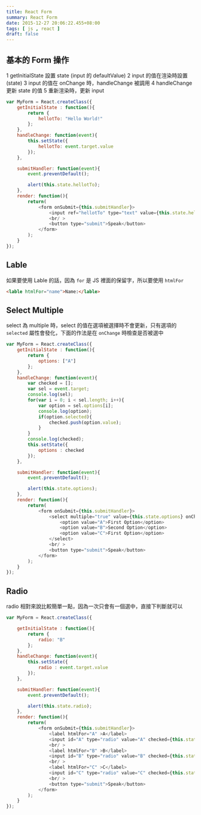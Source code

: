 ```yaml
---
title: React Form
summary: React Form
date: 2015-12-27 20:06:22.455+08:00
tags: [ js , react ]
draft: false
---
```


## 基本的 Form 操作

1 getInitialState 設置 state (input 的 defaultValue)
2 input 的值在渲染時設置 (state)
3 input 的值在 onChange 時，handleChange 被調用
4 handleChange 更新 state 的值
5 重新渲染時，更新 input

```js
var MyForm = React.createClass({  
    getInitialState : function(){
        return {
            hellotTo: "Hello World!"
        };
    },
    handleChange: function(event){
        this.setState({
            hellotTo: event.target.value
        });
    },

    submitHandler: function(event){
        event.preventDefault();

        alert(this.state.hellotTo);
    },
    render: function(){
        return(
            <form onSubmit={this.submitHandler}>
                <input ref="hellotTo" type="text" value={this.state.hellotTo} onChange={this.handleChange} />
                <br/ >
                <button type="submit">Speak</button>
            </form>
        );
    }
});
```

## Lable

如果要使用 Lable 的話，因為 `for` 是 JS 裡面的保留字，所以要使用 `htmlFor`

```html
<lable htmlFor="name">Name:</lable>  
```

## Select Multiple

select 為 multiple 時，select 的值在選項被選擇時不會更新，只有選項的 `selected` 屬性會發化，下面的作法是在 `onChange` 時檢查是否被選中

```js
var MyForm = React.createClass({  
    getInitialState : function(){
        return {
            options: ["A"]
        };
    },
    handleChange: function(event){
        var checked = [];
        var sel = event.target;
        console.log(sel);
        for(var i = 0; i < sel.length; i++){
            var option = sel.options[i];
            console.log(option);
            if(option.selected){
                checked.push(option.value);
            }
        }
        console.log(checked);
        this.setState({
            options : checked
        });
    },

    submitHandler: function(event){
        event.preventDefault();

        alert(this.state.options);
    },
    render: function(){
        return(
            <form onSubmit={this.submitHandler}>
                <select multiple="true" value={this.state.options} onChange={this.handleChange}>
                    <option value="A">First Option</option>
                    <option value="B">Second Option</option>
                    <option value="C">First Option</option>
                </select>
                <br/ >
                <button type="submit">Speak</button>
            </form>
        );
    }
});
```

## Radio

radio 相對來說比較簡單一點，因為一次只會有一個選中，直接下判斷就可以

```js
var MyForm = React.createClass({

    getInitialState : function(){
        return {
            radio: "B"
        };
    },
    handleChange: function(event){
        this.setState({
            radio : event.target.value
        });
    },

    submitHandler: function(event){
        event.preventDefault();

        alert(this.state.radio);
    },
    render: function(){
        return(
            <form onSubmit={this.submitHandler}>
                <label htmlFor="A" >A</label>
                <input id="A" type="radio" value="A" checked={this.state.radio === "A"} onChange={this.handleChange} />
                <br/ >
                <label htmlFor="B" >B</label>
                <input id="B" type="radio" value="B" checked={this.state.radio === "B"} onChange={this.handleChange} />
                <br/ >
                <label htmlFor="C" >C</label>
                <input id="C" type="radio" value="C" checked={this.state.radio === "C"} onChange={this.handleChange} />
                <br/ >
                <button type="submit">Speak</button>
            </form>
        );
    }
});
```